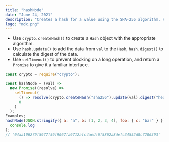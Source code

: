 ```yaml
---
title: "hashNode"
date: "June 24, 2021"
description: "Creates a hash for a value using the SHA-256 algorithm. Returns a promise."
logo: "mdx.png"
---
```


- Use `crypto.createHash()` to create a `Hash` object with the appropriate algorithm.
- Use `hash.update()` to add the data from `val` to the `Hash`, `hash.digest()` to calculate the digest of the data.
- Use `setTimeout()` to prevent blocking on a long operation, and return a `Promise` to give it a familiar interface.

```js
const crypto = require("crypto");

const hashNode = (val) =>
  new Promise((resolve) =>
    setTimeout(
      () => resolve(crypto.createHash("sha256").update(val).digest("hex")),
      0
    )
  );
Examples;
hashNode(JSON.stringify({ a: "a", b: [1, 2, 3, 4], foo: { c: "bar" } })).then(
  console.log
);
// '04aa106279f5977f59f9067fa9712afc4aedc6f5862a8defc34552d8c7206393'
```
